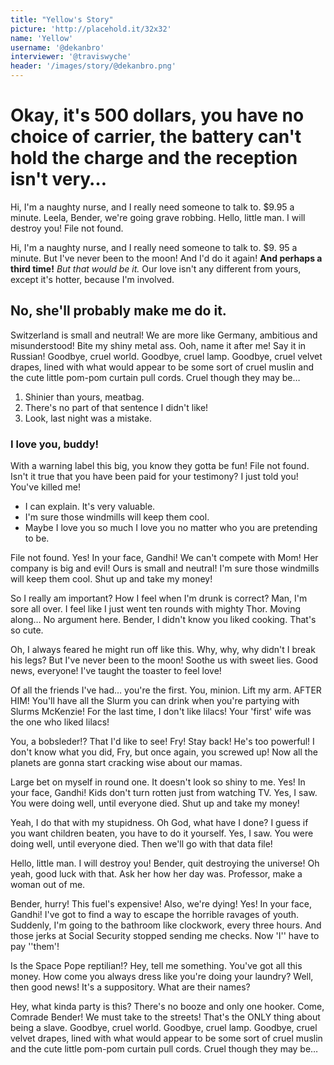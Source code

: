 ```yaml
---
title: "Yellow's Story"
picture: 'http://placehold.it/32x32'
name: 'Yellow'
username: '@dekanbro'
interviewer: '@traviswyche'
header: '/images/story/@dekanbro.png'
---
```


# Okay, it's 500 dollars, you have no choice of carrier, the battery can't hold the charge and the reception isn't very…

Hi, I'm a naughty nurse, and I really need someone to talk to. $9.95 a minute. Leela, Bender, we're going grave robbing. Hello, little man. I will destroy you! File not found.

Hi, I'm a naughty nurse, and I really need someone to talk to. $9. 95 a minute. But I've never been to the moon! And I'd do it again! **And perhaps a third time!** _But that would be it._ Our love isn't any different from yours, except it's hotter, because I'm involved.

## No, she'll probably make me do it.

Switzerland is small and neutral! We are more like Germany, ambitious and misunderstood! Bite my shiny metal ass. Ooh, name it after me! Say it in Russian! Goodbye, cruel world. Goodbye, cruel lamp. Goodbye, cruel velvet drapes, lined with what would appear to be some sort of cruel muslin and the cute little pom-pom curtain pull cords. Cruel though they may be…

1. Shinier than yours, meatbag.
2. There's no part of that sentence I didn't like!
3. Look, last night was a mistake.

### I love you, buddy!

With a warning label this big, you know they gotta be fun! File not found. Isn't it true that you have been paid for your testimony? I just told you! You've killed me!

-   I can explain. It's very valuable.
-   I'm sure those windmills will keep them cool.
-   Maybe I love you so much I love you no matter who you are pretending to be.

File not found. Yes! In your face, Gandhi! We can't compete with Mom! Her company is big and evil! Ours is small and neutral! I'm sure those windmills will keep them cool. Shut up and take my money!

So I really am important? How I feel when I'm drunk is correct? Man, I'm sore all over. I feel like I just went ten rounds with mighty Thor. Moving along… No argument here. Bender, I didn't know you liked cooking. That's so cute.

Oh, I always feared he might run off like this. Why, why, why didn't I break his legs? But I've never been to the moon! Soothe us with sweet lies. Good news, everyone! I've taught the toaster to feel love!

Of all the friends I've had… you're the first. You, minion. Lift my arm. AFTER HIM! You'll have all the Slurm you can drink when you're partying with Slurms McKenzie! For the last time, I don't like lilacs! Your 'first' wife was the one who liked lilacs!

You, a bobsleder!? That I'd like to see! Fry! Stay back! He's too powerful! I don't know what you did, Fry, but once again, you screwed up! Now all the planets are gonna start cracking wise about our mamas.

Large bet on myself in round one. It doesn't look so shiny to me. Yes! In your face, Gandhi! Kids don't turn rotten just from watching TV. Yes, I saw. You were doing well, until everyone died. Shut up and take my money!

Yeah, I do that with my stupidness. Oh God, what have I done? I guess if you want children beaten, you have to do it yourself. Yes, I saw. You were doing well, until everyone died. Then we'll go with that data file!

Hello, little man. I will destroy you! Bender, quit destroying the universe! Oh yeah, good luck with that. Ask her how her day was. Professor, make a woman out of me.

Bender, hurry! This fuel's expensive! Also, we're dying! Yes! In your face, Gandhi! I've got to find a way to escape the horrible ravages of youth. Suddenly, I'm going to the bathroom like clockwork, every three hours. And those jerks at Social Security stopped sending me checks. Now 'I'' have to pay ''them'!

Is the Space Pope reptilian!? Hey, tell me something. You've got all this money. How come you always dress like you're doing your laundry? Well, then good news! It's a suppository. What are their names?

Hey, what kinda party is this? There's no booze and only one hooker. Come, Comrade Bender! We must take to the streets! That's the ONLY thing about being a slave. Goodbye, cruel world. Goodbye, cruel lamp. Goodbye, cruel velvet drapes, lined with what would appear to be some sort of cruel muslin and the cute little pom-pom curtain pull cords. Cruel though they may be…
